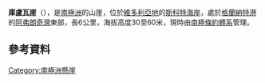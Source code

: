 {{Coord|77|1|S|162|48|E|source:GNIS|display=title}}

'''庫盧瓦崖'''（{{lang-en|Couloir Cliffs}}），是[[南極洲|南極洲]]的山崖，位於[[維多利亞地|維多利亞地]]的[[斯科特海岸|斯科特海岸]]，處於[[格蘭納特港|格蘭納特港]]的[[阿弗朗奇灣|阿弗朗奇灣]]東部，長6公里，海拔高度30至60米，現時由[[南極條約體系|南極條約體系]]管理。

==參考資料==
{{cite gnis | type = antarid | id = 3207| name = Couloir Cliffs | accessdate = 2011-11-29}}

{{DEFAULTSORT:Couloir Cliffs}}
[[Category:南極洲懸崖|Category:南極洲懸崖]]


{{ScottCoast-geo-stub}}